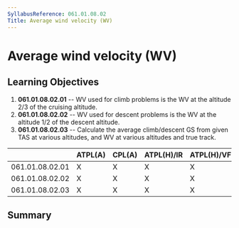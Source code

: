 ```yaml
---
SyllabusReference: 061.01.08.02
Title: Average wind velocity (WV)
---
```


# Average wind velocity (WV)

## Learning Objectives

1.  **061.01.08.02.01** -- WV used for climb problems is the WV at the altitude
    2/3 of the cruising altitude.
2.  **061.01.08.02.02** -- WV used for descent problems is the WV at the altitude
    1/2 of the descent altitude.
3.  **061.01.08.02.03** -- Calculate the average climb/descent GS from given TAS
    at various altitudes, and WV at various altitudes and true track.

|                 | ATPL(A) | CPL(A) | ATPL(H)/IR | ATPL(H)/VFR | CPL(H) | IR  | CBIR(A) |
| --------------- | ------- | ------ | ---------- | ----------- | ------ | --- | ------- |
| 061.01.08.02.01 | X       | X      | X          | X           | X      |     |         |
| 061.01.08.02.02 | X       | X      | X          | X           | X      |     |         |
| 061.01.08.02.03 | X       | X      | X          | X           | X      |     |         |

## Summary
